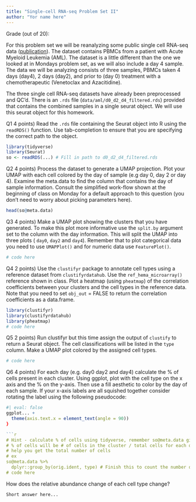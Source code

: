```yaml
---
title: "Single-cell RNA-seq Problem Set II"
author: "Yor name here"
---
```


Grade (out of 20):

For this problem set we will be reanalyzing some public single cell RNA-seq data ([publication](https://doi.org/10.1038/s41591-018-0233-1)). The dataset contains PBMCs from a patient with Acute Myeloid Leukemia (AML). The dataset is a little different than the one we looked at in Mondays problem set, as we will also include a day 4 sample. The data we will be analyzing consists of three samples, PBMCs taken 4 days (day4), 2 days (day2), and prior to (day 0) treatment with a chemotherapeutic (Venetoclax and Azacitidine).

The three single cell RNA-seq datasets have already been preprocessed and QC'd. There is an `.rds` file (`data/aml/d0_d2_d4_filtered.rds`) provided that contains the combined samples in a single seurat object. We will use this seurat object for this homework. 

Q1 4 points) Read the `.rds` file containing the Seurat object into R using the `readRDS()` function. Use tab-completion to ensure that you are specifying the correct path to the object.    

```r
library(tidyverse)
library(Seurat)
so <- readRDS(...) # Fill in path to d0_d2_d4_filtered.rds
```

Q2 4 points) Process the dataset to generate a UMAP projection. Plot your UMAP with each cell colored by the day of sample (e.g day 0, day 2 or day 4). Examine the meta.data to find the column that contains the day of sample information. Consult the simplified work-flow shown at the beginning of class on Monday for a default approach to this question (you don't need to worry about picking parameters here). 
  
```r
head(so@meta.data)
```
  
Q3 4 points) Make a UMAP plot showing the clusters that you have generated. To make this plot more informative use the `split.by` argument set to the column with the day information. This will split the UMAP into three plots ( `day0`, `day2` and `day4`). Remember that to plot categorical data you need to use `UMAPPlot()` and for numeric data use `FeaturePlot()`.

```r
# code here
```

Q4 2 points) Use the `clustifyr` package to annotate cell types using a reference dataset from `clustifyrdatahub`. Use the `ref_hema_microarray()` reference shown in class. Plot a heatmap (using `pheatmap`) of the correlation coefficients between your clusters and the cell types in the reference data. Note that you need to set `obj_out` = FALSE to return the correlation coefficients as a data.frame. 

```r
library(clustifyr)
library(clustifyrdatahub)
library(pheatmap)
# code here
```

Q5 2 points) Run clustifyr but this time assign the output of `clustify` to return a Seurat object. The cell classifications will be listed in the `type` column. Make a UMAP plot colored by the assigned cell types.

```r
# code here
```

Q6 4 points) For each day (e.g. day0 day2 and day4) calculate the % of cells present in each cluster. Using ggplot, plot with the cell type on the x axis and the % on the y-axis. Then use a fill aesthetic to color by the day of each sample.  If your x-axis labels are all squished together consider rotating the label using the following pseudocode:

```r
#| eval: false
ggplot... + 
  theme(axis.text.x = element_text(angle = 90))
}

```r
# Hint - calculate % of cells using tidyverse, remember so@meta.data gives a data frame
# % of cells will be # of cells in the cluster / total cells for each day. Summarize can
# help you get the total number of cells
# ex
so@meta.data %>%
  dplyr::group_by(orig.ident, type) # Finish this to count the number of cells
# code here
```

How does the relative abundance change of each cell type change?

    Short answer here...